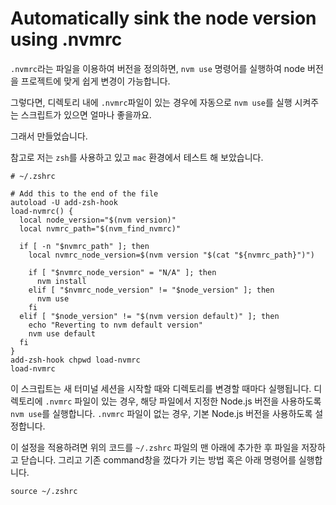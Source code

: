 # Automatically sink the node version using .nvmrc

`.nvmrc`라는 파일을 이용하여 버전을 정의하면, `nvm use` 명령어를 실행하여 node 버전을 프로젝트에 맞게 쉽게 변경이 가능합니다.

그렇다면, 디렉토리 내에 `.nvmrc`파일이 있는 경우에 자동으로 `nvm use`를 실행 시켜주는 스크립트가 있으면 얼마나 좋을까요.

그래서 만들었습니다.

참고로 저는 `zsh`를 사용하고 있고 `mac` 환경에서 테스트 해 보았습니다.

```shell
# ~/.zshrc

# Add this to the end of the file
autoload -U add-zsh-hook
load-nvmrc() {
  local node_version="$(nvm version)"
  local nvmrc_path="$(nvm_find_nvmrc)"

  if [ -n "$nvmrc_path" ]; then
    local nvmrc_node_version=$(nvm version "$(cat "${nvmrc_path}")")

    if [ "$nvmrc_node_version" = "N/A" ]; then
      nvm install
    elif [ "$nvmrc_node_version" != "$node_version" ]; then
      nvm use
    fi
  elif [ "$node_version" != "$(nvm version default)" ]; then
    echo "Reverting to nvm default version"
    nvm use default
  fi
}
add-zsh-hook chpwd load-nvmrc
load-nvmrc

```

이 스크립트는 새 터미널 세션을 시작할 때와 디렉토리를 변경할 때마다 실행됩니다. 디렉토리에 `.nvmrc` 파일이 있는 경우, 해당 파일에서 지정한 Node.js 버전을 사용하도록 `nvm use`를 실행합니다. `.nvmrc` 파일이 없는 경우, 기본 Node.js 버전을 사용하도록 설정합니다.

이 설정을 적용하려면 위의 코드를 `~/.zshrc` 파일의 맨 아래에 추가한 후 파일을 저장하고 닫습니다. 그리고 기존 command창을 껐다가 키는 방법 혹은 아래 명령어를 실행합니다.

```shell
source ~/.zshrc
```